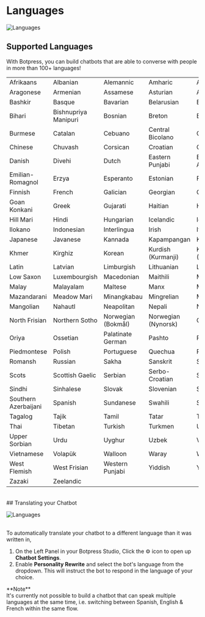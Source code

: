 
# Languages

![Languages](/docs/content/languages-cover.png)

## Supported Languages

With Botpress, you can build chatbots that are able to converse with people in more than 100+ languages!

|  |  |  |  |  |
| :--- | :--- | :--- | :--- | :--- |
| Afrikaans | Albanian | Alemannic | Amharic | Arabic |
| Aragonese | Armenian | Assamese | Asturian | Azerbaijani |
| Bashkir | Basque | Bavarian | Belarusian | Bengali |
| Bihari | Bishnupriya Manipuri | Bosnian | Breton | Bulgarian |
| Burmese | Catalan | Cebuano | Central Bicolano | Chechen |
| Chinese | Chuvash | Corsican | Croatian | Czech |
| Danish | Divehi | Dutch | Eastern Punjabi | Egyptian Arabic |
| Emilian-Romagnol | Erzya | Esperanto | Estonian | Fiji Hindi |
| Finnish | French | Galician | Georgian | German |
| Goan Konkani | Greek | Gujarati | Haitian | Hebrew |
| Hill Mari | Hindi | Hungarian | Icelandic | Ido |
| Ilokano | Indonesian | Interlingua | Irish | Italian |
| Japanese | Javanese | Kannada | Kapampangan | Kazakh |
| Khmer | Kirghiz | Korean | Kurdish (Kurmanji) | Kurdish (Sorani) |
| Latin | Latvian | Limburgish | Lithuanian | Lombard |
| Low Saxon | Luxembourgish | Macedonian | Maithili | Malagasy |
| Malay | Malayalam | Maltese | Manx | Marathi |
| Mazandarani | Meadow Mari | Minangkabau | Mingrelian | Mongolian |
| Mangolian | Nahautl | Neapolitan | Nepali | Newar |
| North Frisian | Northern Sotho | Norwegian (Bokmål) | Norwegian (Nynorsk) | Occitan |
| Oriya | Ossetian | Palatinate German | Pashto | Persian |
| Piedmontese | Polish | Portuguese | Quechua | Romanian |
| Romansh | Russian | Sakha | Sanskrit | Sardinian |
| Scots | Scottish Gaelic | Serbian | Serbo-Croatian | Sicilian |
| Sindhi | Sinhalese | Slovak | Slovenian | Somali |
| Southern Azerbaijani | Spanish | Sundanese | Swahili | Swedish |
| Tagalog | Tajik | Tamil | Tatar | Telugu |
| Thai | Tibetan | Turkish | Turkmen | Ukrainian |
| Upper Sorbian | Urdu | Uyghur | Uzbek | Venetian |
| Vietnamese | Volapük | Walloon | Waray | Welsh |
| West Flemish | West Frisian | Western Punjabi | Yiddish | Yoruba |
| Zazaki | Zeelandic | | |

<br />
## Translating your Chatbot

![Languages](/docs/content/languages-rewrite.png)

<br />
To automatically translate your chatbot to a different language than it was written
in,

1. On the Left Panel in your Botpress Studio, Click the ⚙️ icon to open up **Chatbot Settings**.
2. Enable **Personality Rewrite** and select the bot's language from the dropdown. This will instruct the bot to respond in the language of your choice.

<Callout type="info">
  **Note** <br/>
  It's currently not possible to build a chatbot that can speak multiple
  languages at the same time, i.e. switching between Spanish, English & French
  within the same flow.
</Callout>
